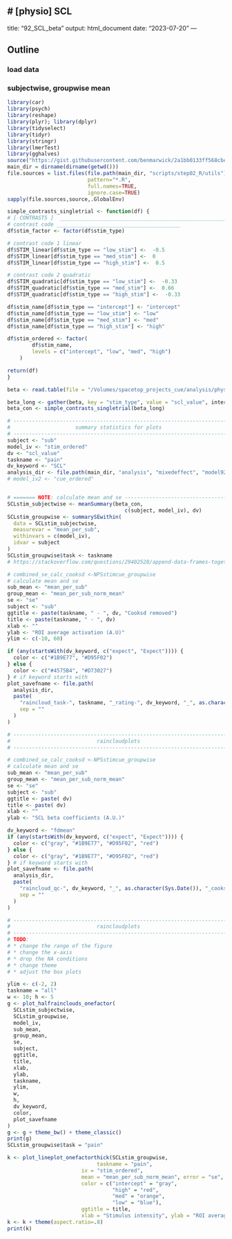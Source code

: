 # [physio] SCL {#ch92_SCL}
---
title: "92_SCL_beta"
output: html_document
date: "2023-07-20"
---

## Outline
### load data
### subjectwise, groupwise mean

```r
library(car)
library(psych)
library(reshape)
library(plyr); library(dplyr)
library(tidyselect)
library(tidyr)
library(stringr)
library(lmerTest)
library(gghalves)
source("https://gist.githubusercontent.com/benmarwick/2a1bb0133ff568cbe28d/raw/fb53bd97121f7f9ce947837ef1a4c65a73bffb3f/geom_flat_violin.R")
main_dir = dirname(dirname(getwd()))
file.sources = list.files(file.path(main_dir, "scripts/step02_R/utils"),
                          pattern="*.R", 
                          full.names=TRUE, 
                          ignore.case=TRUE)
sapply(file.sources,source,.GlobalEnv)
```

```r
simple_contrasts_singletrial <- function(df) {
# [ CONTRASTS ]  ________________________________________________________________________________ # nolint
# contrast code ________________________________________
df$stim_factor <- factor(df$stim_type)

# contrast code 1 linear
df$STIM_linear[df$stim_type == "low_stim"] <-  -0.5
df$STIM_linear[df$stim_type == "med_stim"] <-  0
df$STIM_linear[df$stim_type == "high_stim"] <-  0.5

# contrast code 2 quadratic
df$STIM_quadratic[df$stim_type == "low_stim"] <-  -0.33
df$STIM_quadratic[df$stim_type == "med_stim"] <-  0.66
df$STIM_quadratic[df$stim_type == "high_stim"] <-  -0.33

df$stim_name[df$stim_type == "intercept"] <- "intercept"
df$stim_name[df$stim_type == "low_stim"] <- "low"
df$stim_name[df$stim_type == "med_stim"] <- "med"
df$stim_name[df$stim_type == "high_stim"] <- "high"

df$stim_ordered <- factor(
        df$stim_name,
        levels = c("intercept", "low", "med", "high")
    )

return(df)
}
```

```r
beta <- read.table(file = "/Volumes/spacetop_projects_cue/analysis/physio/glm/pmod-stimintensity/glm-pmodintenisy_task-pain_scr.tsv", sep = '\t', header = TRUE)

```
```r
beta_long <- gather(beta, key = "stim_type", value = "scl_value", intercept, low_stim, med_stim, high_stim)
beta_con <- simple_contrasts_singletrial(beta_long)

```


```r

# ----------------------------------------------------------------------
#                     summary statistics for plots
# ----------------------------------------------------------------------
subject <- "sub"
model_iv <- "stim_ordered"
dv <- "scl_value"
taskname <- "pain"
dv_keyword <- "SCL"
analysis_dir <- file.path(main_dir, "analysis", "mixedeffect", "model92_iv-stim_dv-sclbeta")
# model_iv2 <- "cue_ordered"


# ======= NOTE: calculate mean and se ----------------------------------
SCLstim_subjectwise <- meanSummary(beta_con,
                                      c(subject, model_iv), dv)
SCLstim_groupwise <- summarySEwithin(
  data = SCLstim_subjectwise,
  measurevar = "mean_per_sub",
  withinvars = c(model_iv),
  idvar = subject
)
SCLstim_groupwise$task <- taskname
# https://stackoverflow.com/questions/29402528/append-data-frames-together-in-a-for-loop/29419402

# combined_se_calc_cooksd <-NPSstimcue_groupwise
# calculate mean and se
sub_mean <- "mean_per_sub"
group_mean <- "mean_per_sub_norm_mean"
se <- "se"
subject <- "sub"
ggtitle <- paste(taskname, " - ", dv, "Cooksd removed")
title <- paste(taskname, " - ", dv)
xlab <- ""
ylab <- "ROI average activation (A.U)"
ylim <- c(-10, 60)

if (any(startsWith(dv_keyword, c("expect", "Expect")))) {
  color <- c("#1B9E77", "#D95F02")
} else {
  color <- c("#4575B4", "#D73027")
} # if keyword starts with
plot_savefname <- file.path(
  analysis_dir,
  paste(
    "raincloud_task-", taskname, "_rating-", dv_keyword, "_", as.character(Sys.Date()), "_cooksd.png",
    sep = ""
  )
)

# ----------------------------------------------------------------------
#                            raincloudplots
# ----------------------------------------------------------------------

# combined_se_calc_cooksd <-NPSstimcue_groupwise
# calculate mean and se
sub_mean <- "mean_per_sub"
group_mean <- "mean_per_sub_norm_mean"
se <- "se"
subject <- "sub"
ggtitle <- paste( dv)
title <- paste( dv)
xlab <- ""
ylab <- "SCL beta coefficients (A.U.)"

dv_keyword <- "fdmean"
if (any(startsWith(dv_keyword, c("expect", "Expect")))) {
  color <- c("gray", "#1B9E77", "#D95F02", "red")
} else {
  color <- c("gray", "#1B9E77", "#D95F02", "red")
} # if keyword starts with
plot_savefname <- file.path(
  analysis_dir,
  paste(
    "raincloud_qc-", dv_keyword, "_", as.character(Sys.Date()), "_cooksd.png",
    sep = ""
  )
)

# ----------------------------------------------------------------------
#                            raincloudplots
# ----------------------------------------------------------------------
# TODO: 
# * change the range of the figure
# * change the x-axis
# * drop the NA conditions
# * change theme
# * adjust the box plots

ylim <- c(-2, 2)
taskname = "all"
w <- 10; h <- 5
g <- plot_halfrainclouds_onefactor(
  SCLstim_subjectwise,
  SCLstim_groupwise,
  model_iv,
  sub_mean,
  group_mean,
  se,
  subject,
  ggtitle,
  title,
  xlab,
  ylab,
  taskname,
  ylim,
  w,
  h,
  dv_keyword,
  color,
  plot_savefname
)
g <- g + theme_bw() + theme_classic()
print(g)
SCLstim_groupwise$task = "pain"

k <- plot_lineplot_onefactorthick(SCLstim_groupwise,
                             taskname = "pain",
                        iv = "stim_ordered",
                        mean = "mean_per_sub_norm_mean", error = "se",
                        color = c("intercept" = "gray",
                                  "high" = "red",
                                  "med" = "orange",
                                  "low" = "blue"), 
                        ggtitle = title, 
                        xlab = "Stimulus intensity", ylab = "ROI average activation (A.U.)")
k <- k + theme(aspect.ratio=.8)
print(k)
```







